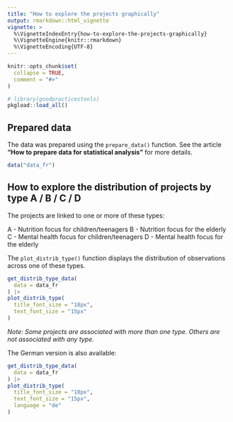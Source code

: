 ```yaml
---
title: "How to explore the projects graphically"
output: rmarkdown::html_vignette
vignette: >
  %\VignetteIndexEntry{how-to-explore-the-projects-graphically}
  %\VignetteEngine{knitr::rmarkdown}
  %\VignetteEncoding{UTF-8}
---
```


```r
knitr::opts_chunk$set(
  collapse = TRUE,
  comment = "#>"
)
```

```r
# library(goodpracticestools)
pkgload::load_all()
```

## Prepared data 

The data was prepared using the `prepare_data()` function. See the article **"How to prepare data for statistical analysis"** for more details.

```r
data("data_fr")
```

## How to explore the distribution of projects by type A / B / C / D

The projects are linked to one or more of these types:

A - Nutrition focus for children/teenagers
B - Nutrition focus for the elderly
C - Mental health focus for children/teenagers
D - Mental health focus for the elderly

The `plot_distrib_type()` function displays the distribution of observations across one of these types.

```r
get_distrib_type_data(
  data = data_fr
) |>
plot_distrib_type(
  title_font_size = "18px", 
  text_font_size = "15px"
)
```

*Note: Some projects are associated with more than one type. Others are not associated with any type.*

The German version is also available:

```r
get_distrib_type_data(
  data = data_fr
) |>
plot_distrib_type(
  title_font_size = "18px", 
  text_font_size = "15px", 
  language = "de"
)
```
